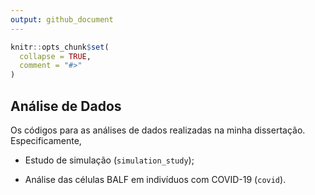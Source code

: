 ```yaml
---
output: github_document
---
```


<!-- README.md is generated from README.Rmd. Please edit that file -->

```r
knitr::opts_chunk$set(
  collapse = TRUE,
  comment = "#>"
)
```

## Análise de Dados

<!-- badges: start -->
<!-- badges: end -->

Os códigos para as análises de dados realizadas na minha dissertação. Especificamente,

- Estudo de simulação (`simulation_study`);

- Análise das células BALF em indivíduos com COVID-19 (`covid`).
